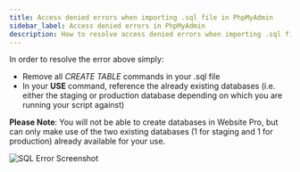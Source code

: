 ```yaml
---
title: Access denied errors when importing .sql file in PhpMyAdmin
sidebar_label: Access denied errors in PhpMyAdmin
description: How to resolve access denied errors when importing .sql files in PhpMyAdmin for Website Pro
---
```


In order to resolve the error above simply:

- Remove all *CREATE TABLE* commands in your .sql file
- In your **USE** command, reference the already existing databases (i.e. either the staging or production database depending on which you are running your script against)

**__Please Note__**: You will not be able to create databases in Website Pro, but can only make use of the two existing databases (1 for staging and 1 for production) already available for your use.

![SQL Error Screenshot](/img/vendasta-products/vendasta-products-website/vendasta-products-website-faqs/4406961556375.png)